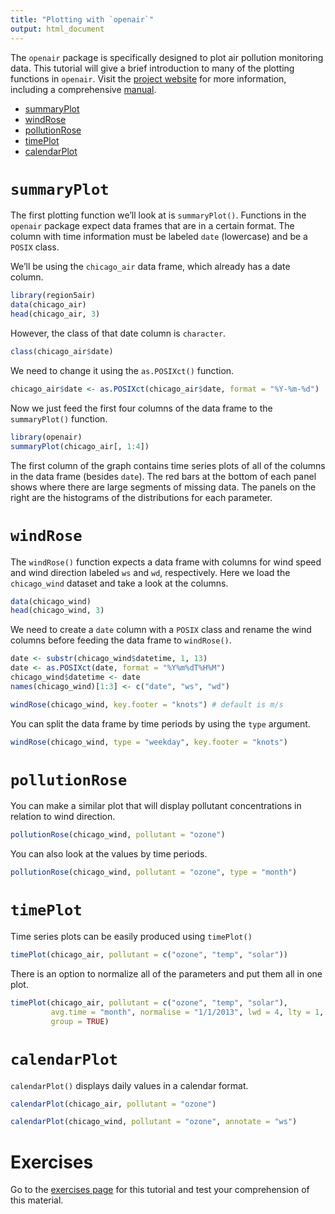 ```yaml
---
title: "Plotting with `openair`"
output: html_document
---
```


The `openair` package is specifically designed to plot air pollution monitoring
data. This tutorial will give a brief introduction to many of the plotting functions
in `openair`. Visit the <a href="http://www.openair-project.org/" target="_blank">
project website</a> for more information, including
a comprehensive <a href="http://www.openair-project.org/Downloads/OpenAirManual.aspx" target="_blank">manual</a>.

- [summaryPlot](#summary)
- [windRose](#windrose)
- [pollutionRose](#pollutionrose)
- [timePlot](#timeplot)
- [calendarPlot](#calendarplot)

# `summaryPlot` {#summary}

The first plotting function we'll look at is `summaryPlot()`. Functions in the
`openair` package expect data frames that are in a certain format. The column with 
time information must be labeled `date` (lowercase) and be a `POSIX` class.

We'll be using the `chicago_air` data frame, which already has a date column.

```r
library(region5air)
data(chicago_air)
head(chicago_air, 3)
```

However, the class of that date column is `character`.

```r
class(chicago_air$date)
```

We need to change it using the `as.POSIXct()` function.

```r
chicago_air$date <- as.POSIXct(chicago_air$date, format = "%Y-%m-%d")
```

Now we just feed the first four columns of the data frame to the `summaryPlot()`
function.

```r
library(openair)
summaryPlot(chicago_air[, 1:4])
```

The first column of the graph contains time series plots of all of the columns in 
the data frame (besides `date`). The red bars at the bottom of each panel shows 
where there are large segments of missing data. The panels on the right are the histograms
of the distributions for each parameter.

# `windRose`{#windrose}

The `windRose()` function expects a data frame with columns for wind speed and wind direction
labeled `ws` and `wd`, respectively. Here we load the `chicago_wind` dataset and take a look 
at the columns.

```r
data(chicago_wind)
head(chicago_wind, 3)
```

We need to create a `date` column with a `POSIX` class and rename the wind columns before
feeding the data frame to `windRose()`.

```r
date <- substr(chicago_wind$datetime, 1, 13)
date <- as.POSIXct(date, format = "%Y%m%dT%H%M")
chicago_wind$datetime <- date
names(chicago_wind)[1:3] <- c("date", "ws", "wd")

windRose(chicago_wind, key.footer = "knots") # default is m/s
```

You can split the data frame by time periods by using the `type` argument.

```r
windRose(chicago_wind, type = "weekday", key.footer = "knots")
```

# `pollutionRose`{#pollutionrose}

You can make a similar plot that will display pollutant concentrations in relation to wind
direction.

```r
pollutionRose(chicago_wind, pollutant = "ozone")
```

You can also look at the values by time periods.

```r
pollutionRose(chicago_wind, pollutant = "ozone", type = "month")
```

# `timePlot`{#timeplot}

Time series plots can be easily produced using `timePlot()`

```r
timePlot(chicago_air, pollutant = c("ozone", "temp", "solar"))
```

There is an option to normalize all of the parameters and put them all in one plot.

```r
timePlot(chicago_air, pollutant = c("ozone", "temp", "solar"),
         avg.time = "month", normalise = "1/1/2013", lwd = 4, lty = 1,
         group = TRUE)
```

# `calendarPlot`{#calendarplot}

`calendarPlot()` displays daily values in a calendar format.

```r
calendarPlot(chicago_air, pollutant = "ozone")

calendarPlot(chicago_wind, pollutant = "ozone", annotate = "ws")
```

# Exercises

Go to the <a href="http://rpubs.com/NateByers/openairexercises" target="_blank">exercises page</a> for this tutorial and test your comprehension of this 
material.